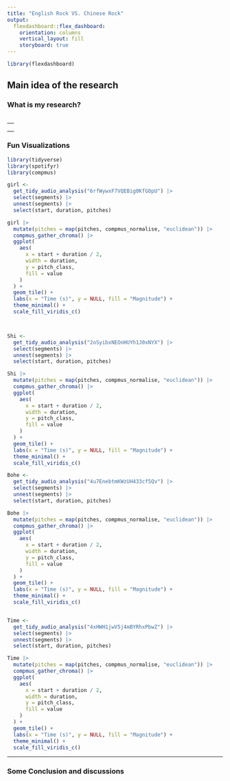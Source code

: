 ```yaml
---
title: "English Rock VS. Chinese Rock"
output: 
  flexdashboard::flex_dashboard:
    orientation: columns
    vertical_layout: fill
    storyboard: true
---
```


```r
library(flexdashboard)
```

Main idea of the research {data-width=650}
-----------------------------------------------------------------------

### What is my research?

```r

```

-----------------------------------------------------------------------
<p>I created a personal playlist for the corpus which is a collection of English and Chinese rock music. I gathered a bunch of very popular rock albums for both languages, English rock from 1950s and Chinese rock from 1980s. I picked 10 rock albums in total (5 for each English and Chinese) which I gathered diverse ranking list throughout the internet and combined with a bit of my personal preferences. Since the Western music entered Chinese society relatively late, and Chinese musicians were mainly learning, absorbing and fusing with local taste, it is the best to compare the general rock&roll taste for both cultures. I would like to compare, across these top rated rock albums from both cultures, how different they have in the type of rock music, the topic and theses they  wrote about, instrument they used, and how they deeper influenced pop musics later on?</p>
<p>The limitation is that, since it is a personal playlist which means it is all of my personal taste, some other famous albums that can also be representative to the genre might not apply to my taste. So, it is double-sided, on one hand, these chosen tracks and albums are representative, but on the other hand, there are still many representative albums are excluded from this corpus. Most of the chosen albums are quite representative, but the “Tang Dynasty” is the most atypical one because it’s more on a metal side rather than the rock. Below is the list of chosen albums:</p>

<p>
<ol>English:
<li> “The Dark Side of the Moon” by Pink Floyd </li>
<li> “Revolver” by The Beatles </li>
<li> “Are You Experienced” by The Jimi Hendrix Experience </li>
<li> “A Night at the Opera” by Queen </li>
<li> “Rumour” by Fleetwood Mac </li>
</ol>
</p>

<p>
<ol>Chinese:
<li> “Rock’n’roll on the New Long March” by Cui Jian </li>
<li> “Black Dream” by Dou Wei </li>
<li> “Omnipotent Youth Society” by Omnipotent Youth Society </li>
<li> “Black Panther” by Black Panther </li>
<li> “Tang Dynasty” by Tang Dynasty</li>
</ol>
</p>

-----------------------------------------------------------------------

### Fun Visualizations

```r
library(tidyverse)
library(spotifyr)
library(compmus)

girl <-
  get_tidy_audio_analysis("6rfWywxF7VQEBig0KfGOpU") |>
  select(segments) |>
  unnest(segments) |>
  select(start, duration, pitches)

girl |>
  mutate(pitches = map(pitches, compmus_normalise, "euclidean")) |>
  compmus_gather_chroma() |> 
  ggplot(
    aes(
      x = start + duration / 2,
      width = duration,
      y = pitch_class,
      fill = value
    )
  ) +
  geom_tile() +
  labs(x = "Time (s)", y = NULL, fill = "Magnitude") +
  theme_minimal() +
  scale_fill_viridis_c()



Shi <-
  get_tidy_audio_analysis("2oSyibxNEOnHUYh1J0xNYX") |>
  select(segments) |>
  unnest(segments) |>
  select(start, duration, pitches)

Shi |>
  mutate(pitches = map(pitches, compmus_normalise, "euclidean")) |>
  compmus_gather_chroma() |> 
  ggplot(
    aes(
      x = start + duration / 2,
      width = duration,
      y = pitch_class,
      fill = value
    )
  ) +
  geom_tile() +
  labs(x = "Time (s)", y = NULL, fill = "Magnitude") +
  theme_minimal() +
  scale_fill_viridis_c()

Bohe <-
  get_tidy_audio_analysis("4u7EnebtmKWzUH433cf5Qv") |>
  select(segments) |>
  unnest(segments) |>
  select(start, duration, pitches)

Bohe |>
  mutate(pitches = map(pitches, compmus_normalise, "euclidean")) |>
  compmus_gather_chroma() |> 
  ggplot(
    aes(
      x = start + duration / 2,
      width = duration,
      y = pitch_class,
      fill = value
    )
  ) +
  geom_tile() +
  labs(x = "Time (s)", y = NULL, fill = "Magnitude") +
  theme_minimal() +
  scale_fill_viridis_c()


Time <-
  get_tidy_audio_analysis("4xHWH1jwV5j4mBYRhxPbwZ") |>
  select(segments) |>
  unnest(segments) |>
  select(start, duration, pitches)

Time |>
  mutate(pitches = map(pitches, compmus_normalise, "euclidean")) |>
  compmus_gather_chroma() |> 
  ggplot(
    aes(
      x = start + duration / 2,
      width = duration,
      y = pitch_class,
      fill = value
    )
  ) +
  geom_tile() +
  labs(x = "Time (s)", y = NULL, fill = "Magnitude") +
  theme_minimal() +
  scale_fill_viridis_c()

```

***

### Some Conclusion and discussions

```r

```

